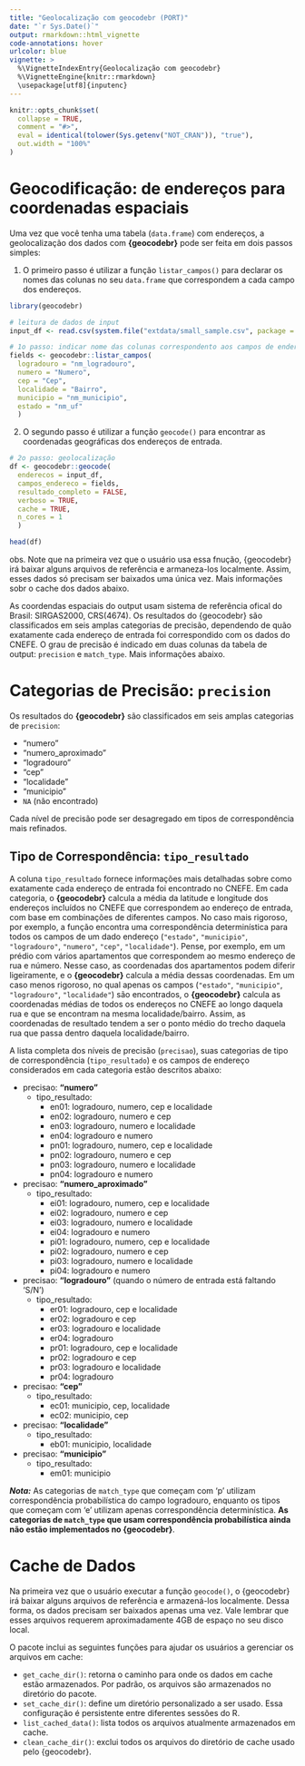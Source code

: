 ```yaml
---
title: "Geolocalização com geocodebr (PORT)"
date: "`r Sys.Date()`"
output: rmarkdown::html_vignette
code-annotations: hover
urlcolor: blue
vignette: >
  %\VignetteIndexEntry{Geolocalização com geocodebr}
  %\VignetteEngine{knitr::rmarkdown}
  \usepackage[utf8]{inputenc}
---
```


```r
knitr::opts_chunk$set(
  collapse = TRUE,
  comment = "#>",
  eval = identical(tolower(Sys.getenv("NOT_CRAN")), "true"),
  out.width = "100%"
)

```

# Geocodificação: de endereços para coordenadas espaciais

Uma vez que você tenha uma tabela (`data.frame`) com endereços, a geolocalização dos dados com **{geocodebr}** pode ser feita em dois passos simples:

1. O primeiro passo é utilizar a função `listar_campos()` para declarar os nomes das colunas no seu `data.frame` que correspondem a cada campo dos endereços.


```r
library(geocodebr)

# leitura de dados de input
input_df <- read.csv(system.file("extdata/small_sample.csv", package = "geocodebr"))

# 1o passo: indicar nome das colunas correspondento aos campos de endereço
fields <- geocodebr::listar_campos(
  logradouro = "nm_logradouro",
  numero = "Numero",
  cep = "Cep",
  localidade = "Bairro",
  municipio = "nm_municipio",
  estado = "nm_uf"
  )
```

2. O segundo passo é utilizar a função `geocode()` para encontrar as coordenadas geográficas dos endereços de entrada.


```r
# 2o passo: geolocalização
df <- geocodebr::geocode(
  enderecos = input_df,
  campos_endereco = fields,
  resultado_completo = FALSE,
  verboso = TRUE,
  cache = TRUE,
  n_cores = 1
  )

head(df)
```

obs. Note que na primeira vez que o usuário usa essa fnução, {geocodebr} irá baixar alguns arquivos de referência e armaneza-los localmente. Assim, esses dados só precisam ser baixados uma única vez. Mais informações sobr o cache dos dados abaixo.


As coordendas espaciais do output usam sistema de referência ofical do Brasil: SIRGAS2000, CRS(4674). Os resultados do {geocodebr} são classificados em seis amplas categorias de precisão, dependendo de quão exatamente cada endereço de entrada foi correspondido com os dados do CNEFE. O grau de precisão é indicado em duas colunas da tabela de output: `precision` e `match_type`. Mais informações abaixo.


# Categorias de Precisão: `precision`

Os resultados do **{geocodebr}** são classificados em seis amplas categorias de `precision`:

- "numero"
- "numero_aproximado"
- "logradouro"
- "cep"
- "localidade"
- "municipio"
- `NA` (não encontrado)

Cada nível de precisão pode ser desagregado em tipos de correspondência mais refinados.

## Tipo de Correspondência: `tipo_resultado`

A coluna `tipo_resultado` fornece informações mais detalhadas sobre como exatamente cada endereço de entrada foi encontrado no CNEFE. Em cada categoria, o **{geocodebr}** calcula a média da latitude e longitude  dos endereços incluídos no CNEFE que correspondem ao endereço de entrada, com base em combinações de diferentes campos. No caso mais rigoroso, por exemplo, a função encontra uma correspondência determinística para todos os campos de um dado endereço (`"estado"`, `"municipio"`, `"logradouro"`, `"numero"`, `"cep"`, `"localidade"`). Pense, por exemplo, em um prédio com vários apartamentos que correspondem ao mesmo endereço de rua e número. Nesse caso, as coordenadas dos apartamentos podem diferir ligeiramente, e o **{geocodebr}** calcula a média dessas coordenadas. Em um caso menos rigoroso, no qual apenas os campos (`"estado"`, `"municipio"`, `"logradouro"`, `"localidade"`) são encontrados, o **{geocodebr}** calcula as coordenadas médias de todos os endereços no CNEFE ao longo daquela rua e que se encontram na mesma localidade/bairro. Assim, as coordenadas de resultado tendem a ser o ponto médio do trecho daquela rua que passa dentro daquela localidade/bairro.

A lista completa dos níveis de precisão (`precisao`), suas categorias de tipo de correspondência (`tipo_resultado`) e os campos de endereço considerados em cada categoria estão descritos abaixo:

- precisao: **"numero"**
  - tipo_resultado:
    - en01: logradouro, numero, cep e localidade
    - en02: logradouro, numero e cep
    - en03: logradouro, numero e localidade
    - en04: logradouro e numero
    - pn01: logradouro, numero, cep e localidade
    - pn02: logradouro, numero e cep
    - pn03: logradouro, numero e localidade
    - pn04: logradouro e numero

- precisao: **"numero_aproximado"**
  - tipo_resultado:
    - ei01: logradouro, numero, cep e localidade
    - ei02: logradouro, numero e cep
    - ei03: logradouro, numero e localidade
    - ei04: logradouro e numero
    - pi01: logradouro, numero, cep e localidade
    - pi02: logradouro, numero e cep
    - pi03: logradouro, numero e localidade
    - pi04: logradouro e numero

- precisao: **"logradouro"** (quando o número de entrada está faltando 'S/N')
  - tipo_resultado:
    - er01: logradouro, cep e localidade
    - er02: logradouro e cep
    - er03: logradouro e localidade
    - er04: logradouro
    - pr01: logradouro, cep e localidade
    - pr02: logradouro e cep
    - pr03: logradouro e localidade
    - pr04: logradouro

- precisao: **"cep"**
  - tipo_resultado:
    - ec01: municipio, cep, localidade
    - ec02: municipio, cep

- precisao: **"localidade"**
  - tipo_resultado:
    - eb01: municipio, localidade

- precisao: **"municipio"**
  - tipo_resultado:
    - em01: municipio

***Nota:*** As categorias de `match_type` que começam com 'p' utilizam correspondência probabilística do campo logradouro, enquanto os tipos que começam com 'e' utilizam apenas correspondência determinística. **As categorias de `match_type` que usam correspondência probabilística ainda não estão implementados no {geocodebr}**.


# Cache de Dados

Na primeira vez que o usuário executar a função `geocode()`, o {geocodebr} irá baixar alguns arquivos de referência e armazená-los localmente. Dessa forma, os dados precisam ser baixados apenas uma vez. Vale lembrar que esses arquivos requerem aproximadamente 4GB de espaço no seu disco local.

O pacote inclui as seguintes funções para ajudar os usuários a gerenciar os arquivos em cache:

- `get_cache_dir()`: retorna o caminho para onde os dados em cache estão armazenados. Por padrão, os arquivos são armazenados no diretório do pacote.
- `set_cache_dir()`: define um diretório personalizado a ser usado. Essa configuração é persistente entre diferentes sessões do R.
- `list_cached_data()`: lista todos os arquivos atualmente armazenados em cache.
- `clean_cache_dir()`: exclui todos os arquivos do diretório de cache usado pelo {geocodebr}.
